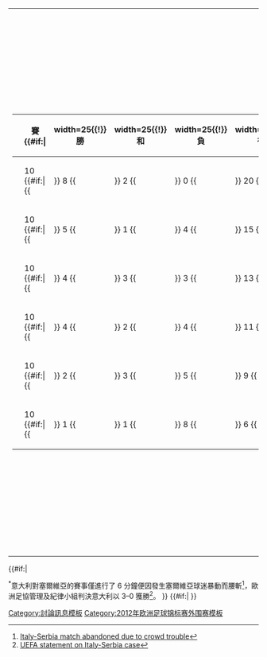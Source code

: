 {|
|-
|<!-- GROUP STANDINGS TABLE-->
{| class="wikitable" style="text-align: center; font-size: 90%;"
|-
!width=165|{{tnavbar-header|球隊|2012年歐洲國家盃外圍賽C組}}
!width=25|賽
{{#if:{{{expanded|}}}|
!width=25{{!}}勝
!width=25{{!}}和
!width=25{{!}}負
!width=25{{!}}得
!width=25{{!}}失
!width=25{{!}}差
}}
!width=25|分
|- bgcolor=#ccffcc
|style="text-align:left;"|{{fb|ITA}}
|10 {{#if:{{{expanded|}}}|{{!!}} 8 {{!!}} 2 {{!!}} 0 {{!!}} 20 {{!!}} 2 {{!!}} 18 }}||'''26'''
|- bgcolor=#ccccff
|style="text-align:left;"|{{fb|EST}}
|10 {{#if:{{{expanded|}}}|{{!!}} 5 {{!!}} 1 {{!!}} 4 {{!!}} 15 {{!!}} 14 {{!!}} 1 }}||'''16'''
|- 
|style="text-align:left;"|{{fb|SRB}}
|10 {{#if:{{{expanded|}}}|{{!!}} 4 {{!!}} 3 {{!!}} 3 {{!!}} 13 {{!!}} 12 {{!!}} 1 }}||'''15'''
|- 
|style="text-align:left;"|{{fb|SVN}}
|10 {{#if:{{{expanded|}}}|{{!!}} 4 {{!!}} 2 {{!!}} 4 {{!!}} 11 {{!!}} 7 {{!!}} 4 }}||'''14'''
|- 
|style="text-align:left;"|{{fb|NIR}}
|10 {{#if:{{{expanded|}}}|{{!!}} 2 {{!!}} 3 {{!!}} 5 {{!!}} 9 {{!!}} 13 {{!!}} -4 }}||'''9'''
|- 
|style="text-align:left;"|{{fb|FRO}}
|10 {{#if:{{{expanded|}}}|{{!!}} 1 {{!!}} 1 {{!!}} 8 {{!!}} 6 {{!!}} 26 {{!!}} -20 }}||'''4'''
|}
|<!-- FIXTURES TABLE -->
{{#if:{{{fixtures|}}}|
{{{!}} class="wikitable" style="text-align:center; font-size:90%;"
{{!}}-
!width=165{{!}}&nbsp;
!{{flagicon|EST}}
!{{flagicon|FRO}}
!{{flagicon|ITA}}
!{{flagicon|NIR}}
!{{flagicon|SRB}}
!{{flagicon|SVN}}
{{!}}-
{{!}} style="text-align:right;"{{!}}{{fb-rt|EST}}
{{!}} &mdash;
{{!}} [[2012年歐洲國家盃外圍賽C組#愛沙尼亞 v 法羅群島|'''2–1''']]
{{!}} [[2012年歐洲國家盃外圍賽C組#愛沙尼亞 v 意大利|'''1–2''']]
{{!}} [[2012年歐洲國家盃外圍賽C組#愛沙尼亞 v 北愛爾蘭|'''4–1''']]
{{!}} [[2012年歐洲國家盃外圍賽C組#愛沙尼亞 v 塞爾維亞|'''1–1''']]
{{!}} [[2012年歐洲國家盃外圍賽C組#愛沙尼亞 v 斯洛文尼亞|'''0–1''']]
{{!}}-
{{!}} style="text-align:right;"{{!}}{{fb-rt|FRO}}
{{!}} [[2012年歐洲國家盃外圍賽C組#法羅群島 v 愛沙尼亞|'''2–0''']]
{{!}} &mdash;
{{!}} [[2012年歐洲國家盃外圍賽C組#法羅群島 v 意大利|'''0–1''']]
{{!}} [[2012年歐洲國家盃外圍賽C組#法羅群島 v 北愛爾蘭|'''1–1''']]
{{!}} [[2012年歐洲國家盃外圍賽C組#法羅群島 v 塞爾維亞|'''0–3''']]
{{!}} [[2012年歐洲國家盃外圍賽C組#法羅群島 v 斯洛文尼亞|'''0–2''']]
{{!}}-
{{!}} style="text-align:right;"{{!}}{{fb-rt|ITA}}
{{!}} [[2012年歐洲國家盃外圍賽C組#意大利 v 愛沙尼亞|'''3–0''']]
{{!}} [[2012年歐洲國家盃外圍賽C組#意大利 v 法羅群島|'''5–0''']]
{{!}} &mdash;
{{!}} [[2012年歐洲國家盃外圍賽C組#意大利 v 北愛爾蘭|'''3–0''']]
{{!}} [[2012年歐洲國家盃外圍賽C組#意大利 v 塞爾維亞|'''3–0''']]<sup>[[#note ITA v SRB|*]]</sup>
{{!}} [[2012年歐洲國家盃外圍賽C組#意大利 v 斯洛文尼亞|'''1–0''']]
{{!}}-
{{!}} style="text-align:right;"{{!}}{{fb-rt|NIR}}
{{!}} [[2012年歐洲國家盃外圍賽C組#北愛爾蘭 v 愛沙尼亞|'''1–2''']]
{{!}} [[2012年歐洲國家盃外圍賽C組#北愛爾蘭 v 法羅群島|'''4–0''']]
{{!}} [[2012年歐洲國家盃外圍賽C組#北愛爾蘭 v 意大利|'''0–0''']]
{{!}} &mdash;
{{!}} [[2012年歐洲國家盃外圍賽C組#北愛爾蘭 v 塞爾維亞|'''0–1''']]
{{!}} [[2012年歐洲國家盃外圍賽C組#北愛爾蘭 v 斯洛文尼亞|'''0–0''']]
{{!}}-
{{!}} style="text-align:right;"{{!}}{{fb-rt|SRB}}
{{!}} [[2012年歐洲國家盃外圍賽C組#塞爾維亞 v 愛沙尼亞|'''1–3''']]
{{!}} [[2012年歐洲國家盃外圍賽C組#塞爾維亞 v 法羅群島|'''3–1''']]
{{!}} [[2012年歐洲國家盃外圍賽C組#塞爾維亞 v 意大利|'''1–1''']]
{{!}} [[2012年歐洲國家盃外圍賽C組#塞爾維亞 v 北愛爾蘭|'''2–1''']]
{{!}} &mdash;
{{!}} [[2012年歐洲國家盃外圍賽C組#塞爾維亞 v 斯洛文尼亞|'''1–1''']]
{{!}}-
{{!}} style="text-align:right;"{{!}}{{fb-rt|SVN}}
{{!}} [[2012年歐洲國家盃外圍賽C組#斯洛文尼亞 v 愛沙尼亞|'''1–2''']]
{{!}} [[2012年歐洲國家盃外圍賽C組#斯洛文尼亞 v 法羅群島|'''5–1''']]
{{!}} [[2012年歐洲國家盃外圍賽C組#斯洛文尼亞 v 意大利|'''0–1''']]
{{!}} [[2012年歐洲國家盃外圍賽C組#斯洛文尼亞 v 北愛爾蘭|'''0–1''']]
{{!}} [[2012年歐洲國家盃外圍賽C組#斯洛文尼亞 v 塞爾維亞|'''1–0''']]
{{!}} &mdash;
{{!}}}
}}
|}
{{#if:{{{tiebreakers|}}}|
<div id="note ITA v SRB"></div><sup>*</sup>意大利對塞爾維亞的賽事僅進行了 6 分鐘便因發生塞爾維亞球迷暴動而腰斬<ref>[http://en.uefa.com/uefaeuro2012/news/newsid=1545636.html Italy-Serbia match abandoned due to crowd trouble]</ref>，歐洲足協管理及紀律小組判決意大利以 3–0 獲勝<ref name="uefa statement">[http://en.uefa.com/uefa/footballfirst/matchorganisation/disciplinary/news/newsid=1554998.html UEFA statement on Italy-Serbia case]</ref>。
}}
{{#if:{{{scenarios|}}}|
}}
<noinclude>
[[Category:討論訊息模板]]
[[Category:2012年欧洲足球锦标赛外围赛模板‎]]
</noinclude>